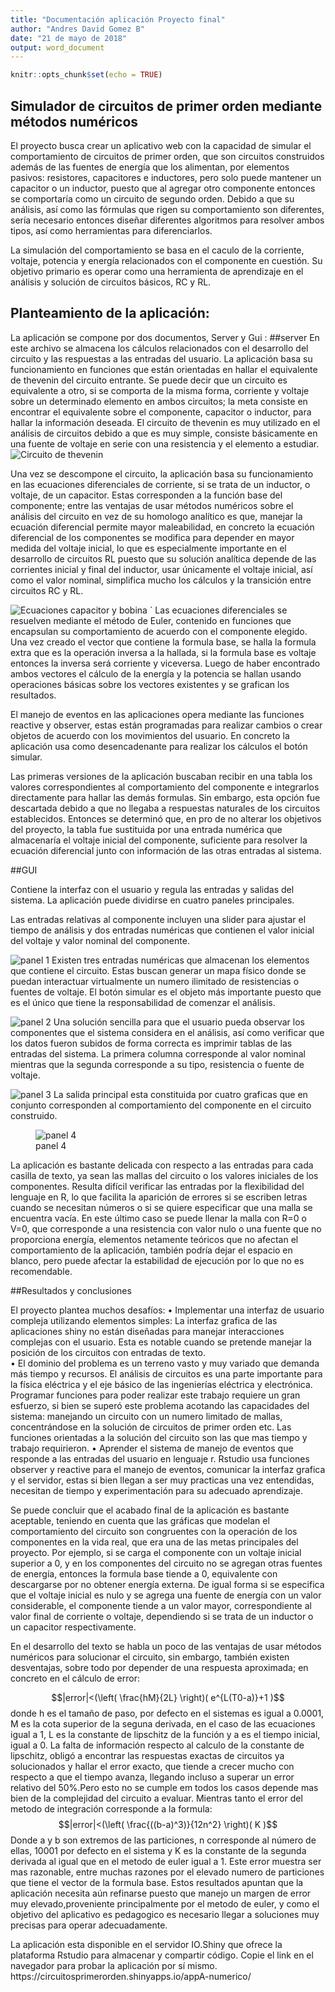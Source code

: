 ```yaml
---
title: "Documentación aplicación Proyecto final"
author: "Andres David Gomez B"
date: "21 de mayo de 2018"
output: word_document
---
```


```r
knitr::opts_chunk$set(echo = TRUE)
```

## Simulador de circuitos de primer orden mediante métodos numéricos

El proyecto busca crear un aplicativo web con la capacidad de simular el comportamiento de circuitos de primer orden, que son circuitos construidos además de las fuentes de energía que los alimentan, por elementos pasivos: resistores, capacitores e inductores, pero solo puede mantener un capacitor o un inductor, puesto que al agregar otro componente entonces se comportaría como un circuito de segundo orden. Debido a que su análisis, así como las fórmulas que rigen su comportamiento son diferentes, sería necesario entonces diseñar diferentes algoritmos para resolver ambos tipos, así como herramientas para diferenciarlos.  

La simulación del comportamiento se basa en el caculo de la corriente, voltaje, potencia y energía relacionados con el componente en cuestión. Su objetivo primario es operar como una herramienta de aprendizaje en el análisis y solución de circuitos básicos, RC y RL.
 
##   Planteamiento de la aplicación:
La aplicación se compone por dos documentos, Server y Gui :
##server
En este archivo se almacena los cálculos relacionados con el desarrollo del circuito y las respuestas a las entradas del usuario. La aplicación basa su funcionamiento en funciones que están orientadas en hallar el equivalente de thevenin del circuito entrante. Se puede decir que un circuito es equivalente a otro, si se comporta de la misma forma, corriente y voltaje sobre un determinado elemento en ambos circuitos; la meta consiste en encontrar el equivalente sobre el componente, capacitor o inductor, para hallar la información deseada. El circuito de thevenin es muy utilizado en el análisis de circuitos debido a que es muy simple, consiste básicamente en una fuente de voltaje en serie con una resistencia y el elemento a estudiar. 
![Circuito de thevenin](\Bibliotecas\Imágenes\thevenin.png)

Una vez se descompone el circuito, la aplicación basa su funcionamiento en las ecuaciones diferenciales de corriente, si se trata de un inductor, o voltaje, de un capacitor. Estas corresponden a la función base del componente; entre las ventajas de usar métodos numéricos sobre el análisis del circuito en vez de su homologo analítico es que, manejar la ecuación diferencial permite mayor maleabilidad, en concreto la ecuación diferencial de los componentes se modifica para depender en mayor medida del voltaje inicial, lo que es especialmente importante en el desarrollo de circuitos RL puesto que su solución analítica depende de las corrientes inicial y final del inductor, usar únicamente el voltaje inicial, así como el valor nominal, simplifica mucho los cálculos y la transición entre circuitos RC y RL.  

![Ecuaciones capacitor y bobina](\Bibliotecas\Imágenes\Eq.png)
` Las ecuaciones diferenciales se resuelven mediante el método de Euler, contenido en funciones que encapsulan su comportamiento de acuerdo con el componente elegido. Una vez creado el vector que contiene la formula base, se halla la formula extra que es la operación inversa a la hallada, si la formula base es voltaje entonces la inversa será corriente y viceversa. Luego de haber encontrado ambos vectores el cálculo de la energía y la potencia se hallan usando operaciones básicas sobre los vectores existentes y se grafican los resultados.

El manejo de eventos en las aplicaciones opera mediante las funciones reactive y observer, estas están programadas para realizar cambios o crear objetos de acuerdo con los movimientos del usuario. En concreto la aplicación usa como desencadenante para realizar los cálculos el botón simular.

Las primeras versiones de la aplicación buscaban recibir en una tabla los valores correspondientes al comportamiento del componente e integrarlos directamente para hallar las demás formulas. Sin embargo, esta opción fue descartada debido a que no llegaba a respuestas naturales de los circuitos establecidos. Entonces se determinó que, en pro de no alterar los objetivos del proyecto, la tabla fue sustituida por una entrada numérica que almacenaría el voltaje inicial del componente, suficiente para resolver la ecuación diferencial junto con información de las otras entradas al sistema.   

##GUI

Contiene la interfaz con el usuario y regula las entradas y salidas del sistema. La aplicación puede dividirse en cuatro paneles principales.

Las entradas relativas al componente incluyen una slider para ajustar el tiempo de análisis y dos entradas numéricas que contienen el valor inicial del voltaje y valor nominal del componente.

![panel 1](\Bibliotecas\Imágenes\num1.png)
Existen tres entradas numéricas que almacenan los elementos que contiene el circuito. Estas buscan generar un mapa físico donde se puedan interactuar virtualmente un numero ilimitado de resistencias o fuentes de voltaje.
El botón simular es el objeto más importante puesto que es el único que tiene la responsabilidad de comenzar el análisis.

![panel 2](\Bibliotecas\Imágenes\num2.png)
Una solución sencilla para que el usuario pueda observar los componentes que el sistema considera en el análisis, así como verificar que los datos fueron subidos de forma correcta es imprimir tablas de las entradas del sistema. La primera columna corresponde al valor nominal mientras que la segunda corresponde a su tipo, resistencia o fuente de voltaje.  

![panel 3](\Bibliotecas\Imágenes\num3.png "cosa")
La salida principal esta constituida por cuatro graficas que en conjunto corresponden al comportamiento del componente en el circuito construido.

![panel 4](C:\Users\Zipa\Pictures\num4.png "cosa")

La aplicación es bastante delicada con respecto a las entradas para cada casilla de texto, ya sean las mallas del circuito o los valores iniciales de los componentes. Resulta difícil verificar las entradas por la flexibilidad del lenguaje en R, lo que facilita la aparición de errores si se escriben letras cuando se necesitan números o si se quiere especificar que una malla se encuentra vacía. En este último caso se puede llenar la malla con R=0 o V=0, que corresponde a una resistencia con valor nulo o una fuente que no proporciona energía, elementos netamente teóricos que no afectan el comportamiento de la aplicación, también podría dejar el espacio en blanco, pero puede afectar la estabilidad de ejecución por lo que no es recomendable.

##Resultados y conclusiones

El proyecto plantea muchos desafíos:
•	Implementar una interfaz de usuario compleja utilizando elementos simples:
La interfaz grafica de las aplicaciones shiny no están diseñadas para manejar interacciones complejas con el usuario. Esta es notable cuando se pretende manejar la posición de los circuitos con entradas de texto.  
•	El dominio del problema es un terreno vasto y muy variado que demanda más tiempo y recursos.
El análisis de circuitos es una parte importante para la física eléctrica y el eje básico de las ingenierías eléctrica y electrónica. Programar funciones para poder realizar este trabajo requiere un gran esfuerzo, si bien se superó este problema acotando las capacidades del sistema: manejando un circuito con un numero limitado de mallas, concentrándose en la solución de circuitos de primer orden etc. Las funciones orientadas a la solución del circuito son las que mas tiempo y trabajo requirieron.
•	Aprender el sistema de manejo de eventos que responde a las entradas del usuario en lenguaje r.
Rstudio usa funciones observer y reactive para el manejo de eventos, comunicar la interfaz grafica y el servidor, estas si bien llegan a ser muy practicas una vez entendidas, necesitan de tiempo y experimentación para su adecuado aprendizaje.

Se puede concluir que el acabado final de la aplicación es bastante aceptable, teniendo en cuenta que las gráficas que modelan el comportamiento del circuito son congruentes con la operación de los componentes en la vida real, que era una de las metas principales del proyecto. Por ejemplo, si se carga el componente con un voltaje inicial superior a 0, y en los componentes del circuito no se agregan otras fuentes de energía, entonces la formula base tiende a 0, equivalente con descargarse por no obtener energía externa.  De igual forma si se especifica que el voltaje inicial es nulo y se agrega una fuente de energía con un valor considerable, el componente tiende a un valor mayor, correspondiente al valor final de corriente o voltaje, dependiendo si se trata de un inductor o un capacitor respectivamente.

En el desarrollo del texto se habla un poco de las ventajas de usar métodos numéricos para solucionar el circuito, sin embargo, también existen desventajas, sobre todo por depender de una respuesta aproximada; en concreto en el cálculo de error: 

$$|error|<(\left( \frac{hM}{2L} \right)( e^{L(T0-a)}+1 )$$
donde h es el tamaño de paso, por defecto en el sistemas es igual a 0.0001, M es la cota superior de la seguna derivada, en el caso de las ecuaciones igual a 1, L es la constante de lipschitz de la función y a es el tiempo inicial, igual a 0. 
La falta de información respecto al calculo de la constante de lipschitz, obligó a encontrar las respuestas exactas de circuitos ya solucionados y hallar el error exacto, que tiende a crecer  mucho con respecto a que el tiempo avanza, llegando incluso a superar un error relativo del 50%.Pero esto no se cumple em todos los casos depende mas bien de la complejidad del circuito a evaluar.
Mientras tanto  el error del metodo de integración corresponde a la formula:
$$|error|<(\left( \frac{((b-a)^3)}{12n^2} \right)( K )$$
Donde a y b son extremos de las particiones, n corresponde al número de ellas, 10001 por defecto en el sistema y K es la constante de la segunda derivada al igual que en el metodo de euler igual a 1.
Este error muestra ser mas razonable, entre muchas razones por el elevado numero de particiones que tiene el vector de la formula base.
Estos resultados apuntan que la aplicación necesita aún refinarse puesto que manejo un margen de error muy elevado,proveniente principalmente  por el metodo de euler,   y como el objetivo del aplicativo es pedagogico es necesario llegar a soluciones muy precisas para operar adecuadamente.

La aplicación esta disponible en el servidor IO.Shiny que ofrece la plataforma Rstudio para almacenar y compartir código. Copie el link en el navegador para probar la aplicación por sí mismo.
https://circuitosprimerorden.shinyapps.io/appA-numerico/
